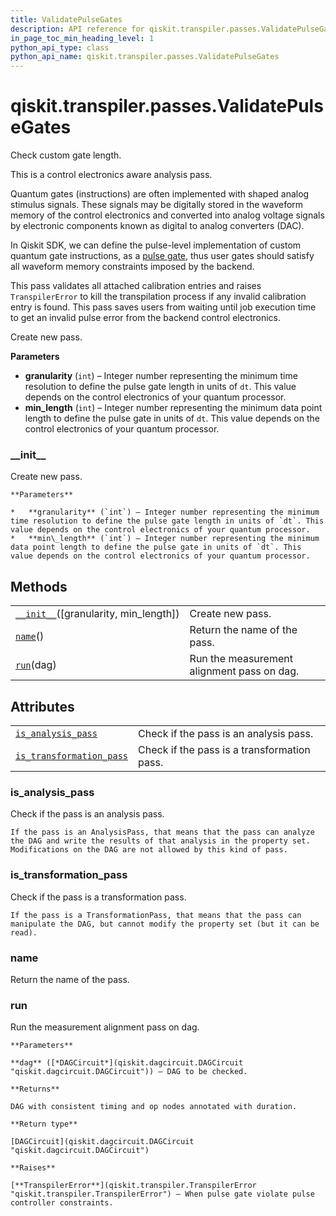 ```yaml
---
title: ValidatePulseGates
description: API reference for qiskit.transpiler.passes.ValidatePulseGates
in_page_toc_min_heading_level: 1
python_api_type: class
python_api_name: qiskit.transpiler.passes.ValidatePulseGates
---
```


# qiskit.transpiler.passes.ValidatePulseGates

<Class id="qiskit.transpiler.passes.ValidatePulseGates" isDedicatedPage={true} github="https://github.com/qiskit/qiskit/tree/stable/0.18/qiskit/transpiler/passes/scheduling/instruction_alignment.py" signature="ValidatePulseGates(granularity=1, min_length=1)">
  Check custom gate length.

  This is a control electronics aware analysis pass.

  Quantum gates (instructions) are often implemented with shaped analog stimulus signals. These signals may be digitally stored in the waveform memory of the control electronics and converted into analog voltage signals by electronic components known as digital to analog converters (DAC).

  In Qiskit SDK, we can define the pulse-level implementation of custom quantum gate instructions, as a [pulse gate](https://qiskit.org/documentation/tutorials/circuits_advanced/05_pulse_gates.html), thus user gates should satisfy all waveform memory constraints imposed by the backend.

  This pass validates all attached calibration entries and raises `TranspilerError` to kill the transpilation process if any invalid calibration entry is found. This pass saves users from waiting until job execution time to get an invalid pulse error from the backend control electronics.

  Create new pass.

  **Parameters**

  *   **granularity** (`int`) – Integer number representing the minimum time resolution to define the pulse gate length in units of `dt`. This value depends on the control electronics of your quantum processor.
  *   **min\_length** (`int`) – Integer number representing the minimum data point length to define the pulse gate in units of `dt`. This value depends on the control electronics of your quantum processor.

  ### \_\_init\_\_

  <Function id="qiskit.transpiler.passes.ValidatePulseGates.__init__" name="__init__" signature="__init__(granularity=1, min_length=1)">
    Create new pass.

    **Parameters**

    *   **granularity** (`int`) – Integer number representing the minimum time resolution to define the pulse gate length in units of `dt`. This value depends on the control electronics of your quantum processor.
    *   **min\_length** (`int`) – Integer number representing the minimum data point length to define the pulse gate in units of `dt`. This value depends on the control electronics of your quantum processor.
  </Function>

  ## Methods

  |                                                                                                                                                         |                                            |
  | ------------------------------------------------------------------------------------------------------------------------------------------------------- | ------------------------------------------ |
  | [`__init__`](#qiskit.transpiler.passes.ValidatePulseGates.__init__ "qiskit.transpiler.passes.ValidatePulseGates.__init__")(\[granularity, min\_length]) | Create new pass.                           |
  | [`name`](#qiskit.transpiler.passes.ValidatePulseGates.name "qiskit.transpiler.passes.ValidatePulseGates.name")()                                        | Return the name of the pass.               |
  | [`run`](#qiskit.transpiler.passes.ValidatePulseGates.run "qiskit.transpiler.passes.ValidatePulseGates.run")(dag)                                        | Run the measurement alignment pass on dag. |

  ## Attributes

  |                                                                                                                                                                      |                                             |
  | -------------------------------------------------------------------------------------------------------------------------------------------------------------------- | ------------------------------------------- |
  | [`is_analysis_pass`](#qiskit.transpiler.passes.ValidatePulseGates.is_analysis_pass "qiskit.transpiler.passes.ValidatePulseGates.is_analysis_pass")                   | Check if the pass is an analysis pass.      |
  | [`is_transformation_pass`](#qiskit.transpiler.passes.ValidatePulseGates.is_transformation_pass "qiskit.transpiler.passes.ValidatePulseGates.is_transformation_pass") | Check if the pass is a transformation pass. |

  ### is\_analysis\_pass

  <Function id="qiskit.transpiler.passes.ValidatePulseGates.is_analysis_pass" name="is_analysis_pass" signature="property is_analysis_pass">
    Check if the pass is an analysis pass.

    If the pass is an AnalysisPass, that means that the pass can analyze the DAG and write the results of that analysis in the property set. Modifications on the DAG are not allowed by this kind of pass.
  </Function>

  ### is\_transformation\_pass

  <Function id="qiskit.transpiler.passes.ValidatePulseGates.is_transformation_pass" name="is_transformation_pass" signature="property is_transformation_pass">
    Check if the pass is a transformation pass.

    If the pass is a TransformationPass, that means that the pass can manipulate the DAG, but cannot modify the property set (but it can be read).
  </Function>

  ### name

  <Function id="qiskit.transpiler.passes.ValidatePulseGates.name" name="name" signature="name()">
    Return the name of the pass.
  </Function>

  ### run

  <Function id="qiskit.transpiler.passes.ValidatePulseGates.run" name="run" signature="run(dag)">
    Run the measurement alignment pass on dag.

    **Parameters**

    **dag** ([*DAGCircuit*](qiskit.dagcircuit.DAGCircuit "qiskit.dagcircuit.DAGCircuit")) – DAG to be checked.

    **Returns**

    DAG with consistent timing and op nodes annotated with duration.

    **Return type**

    [DAGCircuit](qiskit.dagcircuit.DAGCircuit "qiskit.dagcircuit.DAGCircuit")

    **Raises**

    [**TranspilerError**](qiskit.transpiler.TranspilerError "qiskit.transpiler.TranspilerError") – When pulse gate violate pulse controller constraints.
  </Function>
</Class>

